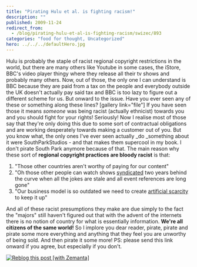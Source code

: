 ```yaml
---
title: "Pirating Hulu et al. is fighting racism!"
description: ""
published: 2009-11-24
redirect_from:
  - /blog/pirating-hulu-et-al-is-fighting-racism/swizec/893
categories: "food for thought, Uncategorized"
hero: ../../../defaultHero.jpg
---
```


Hulu is probably the staple of racist regional copyright restrictions in the world, but there are many others like Youtube in some cases, the iStore, BBC's video player thingy where they release all their tv shows and probably many others. Now, out of those, the only one I can understand is BBC because they are paid from a tax on the people and everybody outside the UK doesn't actually pay said tax and BBC is too lazy to figure out a different scheme for us. But onward to the issue. Have you ever seen any of these or something along these lines? \[gallery link="file"] If you have seen those it means _someone_ was being racist (actually ethnicist) towards you and you should fight for your rights! Seriously! Now I realise most of those say that they're only doing this due to some sort of contractual obligations and are working desperately towards making a customer out of you. But you know what, the only ones I've ever seen actually \_do \_something about it were SouthParkStudios - and that makes them supercool in my book. I don't pirate South Park anymore because of that. The main reason why these sort of **regional copyright practices are bloody racist** is that:

1.  "Those other countries aren't worthy of paying for our content"
2.  "Oh those other people can watch shows [syndicated](http://en.wikipedia.org/wiki/Broadcast_syndication "Broadcast syndication") two years behind the curve when all the jokes are stale and all event references are long gone"
3.  "Our business model is so outdated we need to create [artificial scarcity](http://en.wikipedia.org/wiki/Artificial_scarcity "Artificial scarcity") to keep it up"

And all of these racist presumptions they make are due simply to the fact the "majors" still haven't figured out that with the advent of the internets there is no notion of country for what is essentially information. **We're all citizens of the same world!** So I implore you dear reader, pirate, pirate and pirate some more everything and anything that they feel you are unworthy of being sold. And then pirate it some more! PS: please send this link onward if you agree, but especially if you don't.

[![Reblog this post [with Zemanta]](http://img.zemanta.com/reblog_e.png?x-id=c49d63bf-a4ba-4684-a240-f2af67839c47)](http://reblog.zemanta.com/zemified/c49d63bf-a4ba-4684-a240-f2af67839c47/ "Reblog this post [with Zemanta]")

